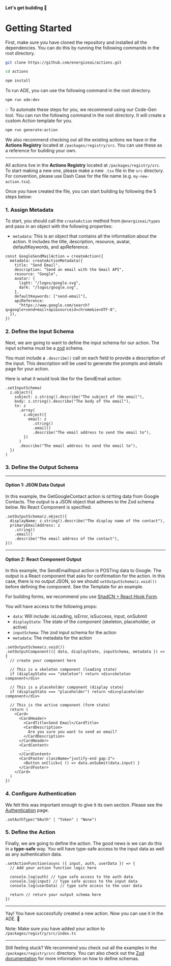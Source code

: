 #### Let's get building 🚀

# Getting Started

First, make sure you have cloned the repository and installed all the dependencies. You can do this by running the following commands in the root directory.

```bash
git clone https://github.com/energizeai/actions.git

cd actions

npm install
```

To run ADE, you can use the following command in the root directory.

```bash
npm run ade:dev
```

💡 To automate these steps for you, we recommend using our Code-Gen tool. You can run the following command in the root directory. It will create a custom Action template for you.
```bash
npm run generate:action
```

We also recommend checking out all the existing actions we have in the **Actions Registry** located at `/packages/registry/src`. You can use these as a reference for building your own.

---

All actions live in the **Actions Registry** located at `/packages/registry/src`. To start making a new one, please make a new `.tsx` file in the `src` directory. For convention, please use Dash Case for the file name (e.g. `my-new-action.tsx`).

Once you have created the file, you can start building by following the 5 steps below:

### 1. Assign Metadata

To start, you should call the `createAction` method from `@energizeai/types` and pass in an object with the following properties:

- `metadata`: This is an object that contains all the information about the action. It includes the title, description, resource, avatar, defaultKeywords, and apiReference.

```tsx
const GoogleSendMailAction = createAction({
  metadata: createActionMetadata({
    title: "Send Email",
    description: "Send an email with the Gmail API",
    resource: "Google",
    avatar: {
      light: "/logos/google.svg",
      dark: "/logos/google.svg",
    },
    defaultKeywords: ["send-email"],
    apiReference:
      "https://www.google.com/search?q=google+send+mail+api&sourceid=chrome&ie=UTF-8",
  }),
})
```

### 2. Define the Input Schema

Next, we are going to want to define the input schema for our action. The input schema must be a [zod](https://zod.dev) schema.

You must include a `.describe()` call on each field to provide a description of the input. This description will be used to generate the prompts and details page for your action.

Here is what it would look like for the SendEmail action:

```tsx
.setInputSchema(
  z.object({
    subject: z.string().describe("The subject of the email"),
    body: z.string().describe("The body of the email"),
    to: z
      .array(
        z.object({
          email: z
            .string()
            .email()
            .describe("The email address to send the email to"),
        })
      )
      .describe("The email address to send the email to"),
  })
)
```

### 3. Define the Output Schema

---

#### Option 1: JSON Data Output

In this example, the GetGoogleContact action is `GET`ting data from Google Contacts. The output is a JSON object that adheres to the Zod schema below. No React Component is specified.

```tsx
.setOutputSchema(z.object({
  displayName: z.string().describe("The display name of the contact"),
  primaryEmailAddress: z
    .string()
    .email()
    .describe("The email address of the contact"),
}))
```

---

#### Option 2: React Component Output

In this example, the SendEmailInput action is POSTing data to Google. The output is a React component that asks for confirmation for the action. In this case, there is no output JSON, so we should `setOutputSchema(z.void())` before defining the component. See the Template for an example.

For building forms, we recommend you use [ShadCN + React Hook Form](https://ui.shadcn.com/docs/components/form).

You will have access to the following props:

- `data`: Will include: isLoading, isError, isSuccess, input, onSubmit
- `displayState`: The state of the component (skeleton, placeholder, or active)
- `inputSchema`: The zod input schema for the action
- `metadata`: The metadata for the action

```tsx
.setOutputSchema(z.void())
.setOutputComponent(({ data, displayState, inputSchema, metadata }) => {
  // create your component here

  // This is a skeleton component (loading state)
  if (displayState === "skeleton") return <div>skeleton component</div>

  // This is a placeholder component (display state)
  if (displayState === "placeholder") return <div>placeholder component</div>

  // This is the active component (form state)
  return (
    <Card>
      <CardHeader>
        <CardTitle>Send Email</CardTitle>
        <CardDescription>
          Are you sure you want to send an email?
        </CardDescription>
      </CardHeader>
      <CardContent>
        ...
      </CardContent>
      <CardFooter className="justify-end gap-2">
        <Button onClick={ () => data.onSubmit(data.input) }
      </CardFooter>
    </Card>
  )
})
```

### 4. Configure Authentication

We felt this was important enough to give it its own section. Please see the [Authentication](/authentication) page.

```tsx
.setAuthType("OAuth" | "Token" | "None")
```

### 5. Define the Action

Finally, we are going to define the action. The good news is we can do this in a **type-safe** way. You will have type-safe access to the input data as well as any authentication data.

```tsx
.setActionFunction(async ({ input, auth, userData }) => {
  // Add your action function logic here

  console.log(auth) // type safe access to the auth data
  console.log(input) // type safe access to the input data
  console.log(userData) // type safe access to the user data

  return // return your output schema here
})
```

---

Yay! You have successfully created a new action. Now you can use it in the ADE. 🚀 

Note: Make sure you have added your action to `/packages/registry/src/index.ts`

---

Still feeling stuck? We recommend you check out all the examples in the `/packages/registry/src` directory. You can also check out the [Zod documentation](https://zod.dev) for more information on how to define schemas.